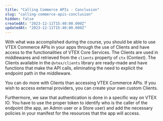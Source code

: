 ```yaml
---
title: "Calling Commerce APIs - Conclusion"
slug: "calling-commerce-apis-conclusion"
hidden: false
createdAt: "2023-12-11T15:40:00.000Z"
updatedAt: "2023-12-11T15:40:00.000Z"
---
```


With what was accomplished during the course, you should be able to use VTEX Commerce APIs in your apps through the use of Clients and have access to the functionalities of VTEX Core Services. The Clients are used in middlewares and retrieved from the `clients` property of `ctx` (Context). The Clients available in the `@vtex/clients` library are ready-made and have functions that make the API calls, eliminating the need to explicit the endpoint path in the middleware.

You can do more with Clients than accessing VTEX Commerce APIs. If you wish to access external providers, you can create your own custom Clients.

Furthermore, we saw that authentication is done in a specific way on VTEX IO. You have to use the proper token to identify who is the caller of the endpoint (the app, an Admin user or a Store user) and add the necessary policies in your manifest for the resources that the app will access.